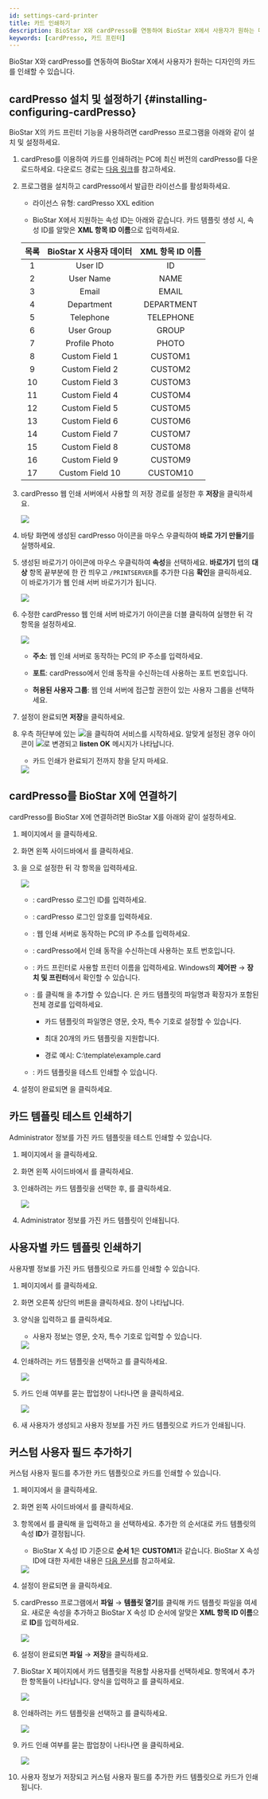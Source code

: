 ```yaml
---
id: settings-card-printer
title: 카드 인쇄하기
description: BioStar X와 cardPresso를 연동하여 BioStar X에서 사용자가 원하는 디자인의 카드를 인쇄할 수 있습니다.
keywords: [cardPresso, 카드 프린터]
---
```


BioStar X와 cardPresso를 연동하여 BioStar X에서 사용자가 원하는 디자인의 카드를 인쇄할 수 있습니다.

## cardPresso 설치 및 설정하기 {#installing-configuring-cardPresso}

BioStar X의 카드 프린터 기능을 사용하려면 cardPresso 프로그램을 아래와 같이 설치 및 설정하세요.

1. cardPreso를 이용하여 카드를 인쇄하려는 PC에 최신 버전의 cardPresso를 다운로드하세요. 다운로드 경로는 [다음 링크](https://www.cardpresso.com/downloads-cp)를 참고하세요.

1. 프로그램을 설치하고 cardPresso에서 발급한 라이선스를 활성화하세요.

    * 라이선스 유형: cardPresso XXL edition

    * BioStar X에서 지원하는 속성 ID는 아래와 같습니다. 카드 템플릿 생성 시, 속성 ID를 알맞은 **XML 항목 ID 이름**으로 입력하세요.

    <div className='overflow-x'>

    | 목록 | BioStar X 사용자 데이터 | XML 항목 ID 이름 |
    | :--: | :--: | :--: |
    | 1 | User ID | ID |
    | 2 | User Name | NAME |
    | 3 | Email | EMAIL |
    | 4 | Department | DEPARTMENT |
    | 5 | Telephone | TELEPHONE |
    | 6 | User Group | GROUP |
    | 7 | Profile Photo | PHOTO |
    | 8 | Custom Field 1 | CUSTOM1 |
    | 9 | Custom Field 2 | CUSTOM2 |
    | 10 | Custom Field 3 | CUSTOM3 |
    | 11 | Custom Field 4 | CUSTOM4 |
    | 12 | Custom Field 5 | CUSTOM5 |
    | 13 | Custom Field 6 | CUSTOM6 |
    | 14 | Custom Field 7 | CUSTOM7 |
    | 15 | Custom Field 8 | CUSTOM8 |
    | 16 | Custom Field 9 | CUSTOM9 |
    | 17 | Custom Field 10 | CUSTOM10 |

    </div>

1. cardPresso 웹 인쇄 서버에서 사용할 <Cmd sid="common.cardPrinter.cardTemplate" product='2' />의 저장 경로를 설정한 후 **저장**을 클릭하세요.

    <Image src='/img/biostarx-settings-card-printer-installation.png' />

1. 바탕 화면에 생성된 cardPresso 아이콘을 마우스 우클릭하여 **바로 가기 만들기**를 실행하세요.

1. 생성된 바로가기 아이콘에 마우스 우클릭하여 **속성**을 선택하세요. **바로가기** 탭의 **대상** 항목 끝부분에 한 칸 띄우고 `/PRINTSERVER`를 추가한 다음 **확인**을 클릭하세요. 이 바로가기가 웹 인쇄 서버 바로가기가 됩니다.

    <Image src='/img/biostarx-settings-card-printer-installation1.png' />

1. 수정한 cardPresso 웹 인쇄 서버 바로가기 아이콘을 더블 클릭하여 실행한 뒤 각 항목을 설정하세요.

    <Image src='/img/biostarx-settings-card-printer-installation2.png' />

    * **주소**: 웹 인쇄 서버로 동작하는 PC의 IP 주소를 입력하세요.

    * **포트**: cardPresso에서 인쇄 동작을 수신하는데 사용하는 포트 번호입니다.

    * **허용된 사용자 그룹**: 웹 인쇄 서버에 접근할 권한이 있는 사용자 그룹을 선택하세요.

1. 설정이 완료되면 **저장**을 클릭하세요.

1. 우측 하단부에 있는 <Image src='/img/common/ico-card-printer-play.png' ico alone />을 클릭하여 서비스를 시작하세요. 알맞게 설정된 경우 아이콘이 <Image src='/img/common/ico-card-printer-stop.png' ico alone />로 변경되고 **listen OK** 메시지가 나타납니다.

    * 카드 인쇄가 완료되기 전까지 창을 닫지 마세요.

    <Image src='/img/biostarx-settings-card-printer-installation3.png' />

## cardPresso를 BioStar X에 연결하기

cardPresso를 BioStar X에 연결하려면 BioStar X를 아래와 같이 설정하세요.

1. <Cmd sid='shell.header.launcher' /> 페이지에서 <Cmd sid='shell.header.setting' />을 클릭하세요.

1. 화면 왼쪽 사이드바에서 <Cmd sid="common.cardPrinter" product='2' />를 클릭하세요.

1. <Cmd sid="common.cardPrinter.cardpressoSetting" product='2' />을 <Cmd sid="common.use" product='2' />으로 설정한 뒤 각 항목을 입력하세요.

    <Image src='/img/biostarx-settings-card-printer.png' className='none' />

    * <Cmd sid="common.cardPrinter.id" product='2' />: cardPresso 로그인 ID를 입력하세요.

    * <Cmd sid="common.cardPrinter.password" product='2' />: cardPresso 로그인 암호를 입력하세요.

    * <Cmd sid="common.cardPrinter.ipAddress" product='2' />: 웹 인쇄 서버로 동작하는 PC의 IP 주소를 입력하세요.

    * <Cmd sid="common.cardPrinter.ipAddressPort" product='2' />: cardPresso에서 인쇄 동작을 수신하는데 사용하는 포트 번호입니다.

    * <Cmd sid="common.cardPrinter.printerName" product='2' />: 카드 프린터로 사용할 프린터 이름을 입력하세요. Windows의 **제어판** → **장치 및 프린터**에서 확인할 수 있습니다.

    * <Cmd sid="common.cardPrinter.cardTemplate" product='2' />: <Cmd sid="button.plusAdd" product='2' />를 클릭해 <Cmd sid="common.cardPrinter.cardTemplate" product='2' />을 추가할 수 있습니다. <Cmd sid="setting.server.card_template.configure.th.name" product='2' />은 카드 템플릿의 파일명과 확장자가 포함된 전체 경로를 입력하세요.

        * 카드 템플릿의 파일명은 영문, 숫자, 특수 기호로 설정할 수 있습니다.

        * 최대 20개의 카드 템플릿을 지원합니다.

        * 경로 예시: C:\template\example.card

    * <Cmd sid="common.cardPrinter.printTestLabel" product='2' />: 카드 템플릿을 테스트 인쇄할 수 있습니다.

1. 설정이 완료되면 <Cmd sid="button.apply" product='2' />을 클릭하세요.

## 카드 템플릿 테스트 인쇄하기

Administrator 정보를 가진 카드 템플릿을 테스트 인쇄할 수 있습니다.

1. <Cmd sid='shell.header.launcher' /> 페이지에서 <Cmd sid='shell.header.setting' />을 클릭하세요.

1. 화면 왼쪽 사이드바에서 <Cmd sid="common.cardPrinter" product='2' />를 클릭하세요.

1. 인쇄하려는 카드 템플릿을 선택한 후, <Cmd sid="common.cardPrinter.testPrint" product='2' />를 클릭하세요.

    <Image src='/img/biostarx-settings-card-printer1.png' className='none' />

1. Administrator 정보를 가진 카드 템플릿이 인쇄됩니다.

## 사용자별 카드 템플릿 인쇄하기

사용자별 정보를 가진 카드 템플릿으로 카드를 인쇄할 수 있습니다.

1. <Cmd sid='shell.header.launcher' /> 페이지에서 <Cmd sid='shell.header.user' />를 클릭하세요.

1. 화면 오른쪽 상단의 <Cmd sid='team.user.dialog.newUser' /> 버튼을 클릭하세요. <Cmd sid='team.user.dialog.newUser' /> 창이 나타납니다.

1. 양식을 입력하고 <Cmd sid="button.printCard" product='2' />를 클릭하세요.

    * 사용자 정보는 영문, 숫자, 특수 기호로 입력할 수 있습니다.

    <Image src='/img/biostarx-settings-card-printer-user.png' />

1. 인쇄하려는 카드 템플릿을 선택하고 <Cmd sid="common.cardPrinter.print" product='2' />를 클릭하세요.

    <Image src='/img/biostarx-settings-card-printer-user1.png' className='none' />

1. 카드 인쇄 여부를 묻는 팝업창이 나타나면 <Cmd sid="common.cardPrinter.ok" product='2' />을 클릭하세요.

    <Image src='/img/biostarx-settings-card-printer-user2.png' className='none' />

1. 새 사용자가 생성되고 사용자 정보를 가진 카드 템플릿으로 카드가 인쇄됩니다.

## 커스텀 사용자 필드 추가하기

커스텀 사용자 필드를 추가한 카드 템플릿으로 카드를 인쇄할 수 있습니다.

1. <Cmd sid='shell.header.launcher' /> 페이지에서 <Cmd sid='shell.header.setting' />을 클릭하세요.

1. 화면 왼쪽 사이드바에서 <Cmd sid="common.server" product='2' />를 클릭하세요.

1. <Cmd sid="setting.server.custom_field.title" product='2' /> 항목에서 <Cmd sid="button.plusAdd" product='2' />를 클릭해 <Cmd sid="setting.server.custom_field.configure.th.name" product='2' />을 입력하고 <Cmd sid="setting.server.custom_field.configure.th.type" product='2' />을 선택하세요. 추가한 <Cmd sid="setting.server.custom_field.title" product='2' />의 순서대로 카드 템플릿의 속성 **ID**가 결정됩니다.

    * BioStar X 속성 ID 기준으로 **순서 1**은 **CUSTOM1**과 같습니다. BioStar X 속성 ID에 대한 자세한 내용은 [다음 문서](#installing-configuring-cardPresso)를 참고하세요.

    <Image src='/img/biostarx-settings-card-printer-custom-user.png' />

1. 설정이 완료되면 <Cmd sid="button.apply" product='2' />을 클릭하세요.

1. cardPresso 프로그램에서 **파일** → **템플릿 열기**를 클릭해 카드 템플릿 파일을 여세요. 새로운 속성을 추가하고 BioStar X 속성 ID 순서에 알맞은 **XML 항목 ID 이름**으로 **ID**를 입력하세요.

    <Image src='/img/biostarx-settings-card-printer-template.png' />

1. 설정이 완료되면 **파일** → **저장**을 클릭하세요.

1. BioStar X <Cmd sid='shell.header.user' /> 페이지에서 카드 템플릿을 적용할 사용자를 선택하세요. <Cmd sid="setting.server.custom_field.title" product='2' /> 항목에서 추가한 항목들이 나타납니다. 양식을 입력하고 <Cmd sid="button.printCard" product='2' />를 클릭하세요.

    <Image src='/img/biostarx-settings-card-printer-custom-user1.png' />

1. 인쇄하려는 카드 템플릿을 선택하고 <Cmd sid="common.cardPrinter.print" product='2' />를 클릭하세요.

    <Image src='/img/biostarx-settings-card-printer-user1.png' className='none' />

1. 카드 인쇄 여부를 묻는 팝업창이 나타나면 <Cmd sid="common.cardPrinter.ok" product='2' />을 클릭하세요.

    <Image src='/img/biostarx-settings-card-printer-user2.png' className='none' />

1. 사용자 정보가 저장되고 커스텀 사용자 필드를 추가한 카드 템플릿으로 카드가 인쇄됩니다.